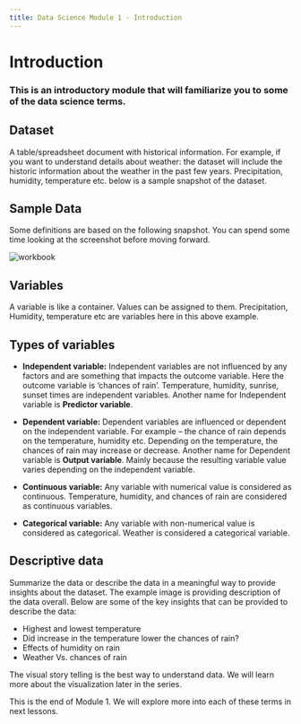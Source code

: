 ```yaml
---
title: Data Science Module 1 - Introduction
---
```

# Introduction
### This is an introductory module that will familiarize you to some of the data science terms.  

## Dataset
A table/spreadsheet document with historical information. For example, if you want to understand details about weather: the dataset will include the historic information about the weather in the past few years. Precipitation, humidity, temperature etc. below is a sample snapshot of the dataset.

## Sample Data
Some definitions are based on the following snapshot. You can spend some time looking at the screenshot before moving forward.

![workbook](./images/intro.png)

## Variables
A variable is like a container. Values can be assigned to them. Precipitation, Humidity, temperature etc are variables here in this above example.

## Types of variables
- **Independent variable:** Independent variables are not influenced by any factors and are something that impacts the outcome variable. Here the outcome variable is ‘chances of rain’.  Temperature, humidity, sunrise, sunset times are independent variables.
<Note>Another name for Independent variable is <b>Predictor variable</b>.</Note>

- **Dependent variable:** Dependent variables are influenced or dependent on the independent variable. For example – the chance of rain depends on the temperature, humidity etc. Depending on the temperature, the chances of rain may increase or decrease.
<Note>Another name for Dependent variable is <b>Output variable</b>. Mainly because the resulting variable value varies depending on the independent variable.</Note>

- **Continuous variable:** Any variable with numerical value is considered as continuous. Temperature, humidity, and chances of rain are considered as continuous variables.
- **Categorical variable:** Any variable with non-numerical value is considered as categorical. Weather is considered a categorical variable.

## Descriptive data
Summarize the data or describe the data in a meaningful way to provide insights about the dataset. The example image is providing description of the data overall. Below are some of the key insights that can be provided to describe the data:

- Highest and lowest temperature
- Did increase in the temperature lower the chances of rain? 
- Effects of humidity on rain
- Weather Vs. chances of rain

<Note>The visual story telling is the best way to understand data. We will learn more about the visualization later in the series.</Note>

This is the end of Module 1. We will explore more into each of these terms in next lessons.